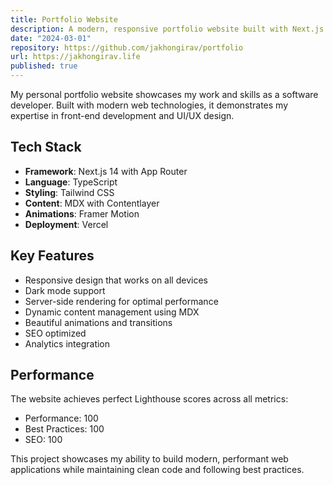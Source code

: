 ```yaml
---
title: Portfolio Website
description: A modern, responsive portfolio website built with Next.js 14, TypeScript, and Tailwind CSS. Features server-side rendering, dynamic content loading with MDX, and smooth animations using Framer Motion.
date: "2024-03-01"
repository: https://github.com/jakhongirav/portfolio
url: https://jakhongirav.life
published: true
---
```


My personal portfolio website showcases my work and skills as a software developer. Built with modern web technologies, it demonstrates my expertise in front-end development and UI/UX design.

## Tech Stack

- **Framework**: Next.js 14 with App Router
- **Language**: TypeScript
- **Styling**: Tailwind CSS
- **Content**: MDX with Contentlayer
- **Animations**: Framer Motion
- **Deployment**: Vercel

## Key Features

- Responsive design that works on all devices
- Dark mode support
- Server-side rendering for optimal performance
- Dynamic content management using MDX
- Beautiful animations and transitions
- SEO optimized
- Analytics integration

## Performance

The website achieves perfect Lighthouse scores across all metrics:

- Performance: 100
- Best Practices: 100
- SEO: 100

This project showcases my ability to build modern, performant web applications while maintaining clean code and following best practices.
